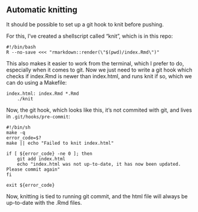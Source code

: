 ## Automatic knitting

It should be possible to set up a git hook to knit before pushing.

For this, I've created a shellscript called "knit", which is in this repo:
```
#!/bin/bash
R --no-save <<< "rmarkdown::render(\"$(pwd)/index.Rmd\")"
```

This also makes it easier to work from the terminal, which I prefer to do, especially when it comes to git.
Now we just need to write a git hook which checks if index.Rmd is newer than index.html, and runs knit if so, which we can do using a Makefile:

```
index.html: index.Rmd *.Rmd
	./knit
```

Now, the git hook, which looks like this, it's not commited with git, and lives in `.git/hooks/pre-commit`:

```
#!/bin/sh
make -q
error_code=$?
make || echo "Failed to knit index.html"

if [ ${error_code} -ne 0 ]; then
    git add index.html
    echo "index.html was not up-to-date, it has now been updated. Please commit again"
fi

exit ${error_code}
```

Now, knitting is tied to running git commit, and the html file will always be up-to-date with the .Rmd files.
